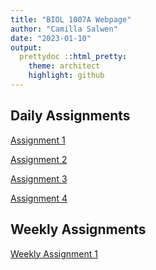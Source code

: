 ```yaml
---
title: "BIOL 1007A Webpage"
author: "Camilla Salwen"
date: "2023-01-10"
output:
  prettydoc ::html_pretty:
    theme: architect
    highlight: github
---
```


## Daily Assignments

[Assignment 1](Assignment1.html)

[Assignment 2](Assignment2.html)

[Assignment 3](Assignment3.html)

[Assignment 4](Assignment4.html)

## Weekly Assignments

[Weekly Assignment 1](WA1.html) 